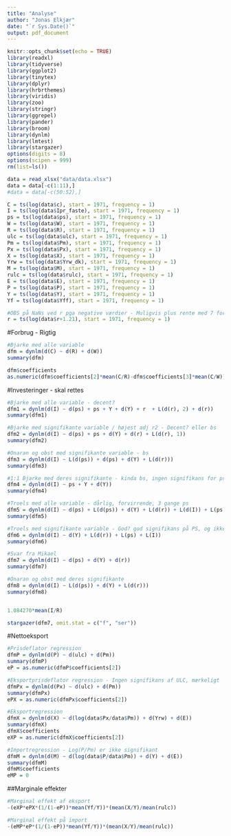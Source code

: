```yaml
---
title: "Analyse"
author: "Jonas Elkjær"
date: "`r Sys.Date()`"
output: pdf_document
---
```


```r
knitr::opts_chunk$set(echo = TRUE)
library(readxl)
library(tidyverse)
library(ggplot2)
library(tinytex)
library(dplyr)
library(hrbrthemes)
library(viridis)
library(zoo)
library(stringr)
library(ggrepel)
library(pander)
library(broom)
library(dynlm)
library(lmtest)
library(stargazer)
options(digits = 8)
options(scipen = 999)
rm(list=ls())
```

```r
data = read_xlsx("data/data.xlsx")
data = data[-c(1:11),]
#data = data[-c(50:52),]
```

```r
C = ts(log(data$c), start = 1971, frequency = 1)
I = ts(log(data$Ipr_faste), start = 1971, frequency = 1)
ps = ts(log(data$ps), start = 1971, frequency = 1)
W = ts(log(data$W), start = 1971, frequency = 1)
R = ts(log(data$R), start = 1971, frequency = 1)
ulc = ts(log(data$ulc), start = 1971, frequency = 1)
Pm = ts(log(data$Pm), start = 1971, frequency = 1)
Px = ts(log(data$Px), start = 1971, frequency = 1)
X = ts(log(data$X), start = 1971, frequency = 1)
Yrw = ts(log(data$Yrw_dk), start = 1971, frequency = 1)
M = ts(log(data$M), start = 1971, frequency = 1)
rulc = ts(log(data$rulc), start = 1971, frequency = 1)
E = ts(log(data$E), start = 1971, frequency = 1)
P = ts(log(data$P), start = 1971, frequency = 1)
Y = ts(log(data$Y), start = 1971, frequency = 1)
Yf = ts(log(data$Yff), start = 1971, frequency = 1)

#OBS på NaNs ved r pga negative værdier - Muligvis plus rente med 7 for at undgå? ændrer det noget?
r = ts(log(data$r+1.21), start = 1971, frequency = 1)
```

#Forbrug - Rigtig
```r
#Bjarke med alle variable
dfm = dynlm(d(C) ~ d(R) + d(W))
summary(dfm)

dfm$coefficients
as.numeric(dfm$coefficients[2]*mean(C/R)-dfm$coefficients[3]*mean(C/W))
```

#Investeringer - skal rettes
```r
#Bjarke med alle variable - decent?
dfm1 = dynlm(d(I) ~ d(ps) + ps + Y + d(Y) + r  + L(d(r), 2) + d(r))
summary(dfm1)

#Bjarke med signifikante variable / højest adj r2 - Decent? eller bs
dfm2 = dynlm(d(I) ~ d(ps) + ps + d(Y) + d(r) + L(d(r), 1))
summary(dfm2)

#Onaran og obst med signifikante variable - bs
dfm3 = dynlm(d(I) ~ L(d(ps)) + d(ps) + d(Y) + L(d(r)))
summary(dfm3)

#1:1 Bjarke med deres signifikante - kinda bs, ingen signifikans for ps
dfm4 = dynlm(d(I) ~ ps + Y + d(Y))
summary(dfm4)

#Troels med alle variable - dårlig, forvirrende, 3 gange ps
dfm5 = dynlm(d(I) ~ d(ps) + L(d(ps)) + d(Y) + L(d(r)) + L(d(I)) + L(ps) + L(Y) + L(I))
summary(dfm5)

#Troels med signifikante variable - God? god signifikans på PS, og ikke urealistisk resultat
dfm6 = dynlm(d(I) ~ d(Y) + L(d(r)) + L(ps) + L(I))
summary(dfm6)

#Svar fra Mikael
dfm7 = dynlm(d(I) ~ d(ps) + d(Y) + d(r))
summary(dfm7)

#Onaran og obst med deres signifikante
dfm8 = dynlm(d(I) ~ L(d(ps)) + d(Y) + L(d(r)))
summary(dfm8)


1.084270*mean(I/R)
```
```r
stargazer(dfm7, omit.stat = c("f", "ser"))
```




#Nettoeksport
```r
#Prisdeflator regression
dfmP = dynlm(d(P) ~ d(ulc) + d(Pm))
summary(dfmP)
eP = as.numeric(dfmP$coefficients[2])

#Eksportprisdeflator regression - Ingen signifikans af ULC, mærkeligt
dfmPx = dynlm(d(Px) ~ d(ulc) + d(Pm))
summary(dfmPx)
ePX = as.numeric(dfmPx$coefficients[2])

#Eksportregression
dfmX = dynlm(d(X) ~ d(log(data$Px/data$Pm)) + d(Yrw) + d(E))
summary(dfmX)
dfmX$coefficients
eXP = as.numeric(dfmX$coefficients[2])

#Importregression - Log(P/Pm) er ikke signifikant
dfmM = dynlm(d(M) ~ d(log(data$P/data$Pm)) + d(Y) + d(E))
summary(dfmM)
dfmM$coefficients
eMP = 0
```

##Marginale effekter
```r
#Marginal effekt af eksport
-(eXP*ePX*(1/(1-eP))*mean(Yf/Y))*(mean(X/Y)/mean(rulc))

#Marginal effekt på import
-(eMP*eP*(1/(1-eP))*mean(Yf/Y))*(mean(X/Y)/mean(rulc))
```

